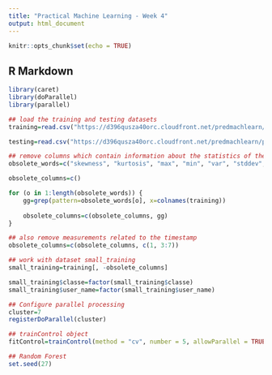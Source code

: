 ```yaml
---
title: "Practical Machine Learning - Week 4"
output: html_document
---
```


```r
knitr::opts_chunk$set(echo = TRUE)
```

## R Markdown
```r
library(caret)
library(doParallel)
library(parallel)

## load the training and testing datasets
training=read.csv("https://d396qusza40orc.cloudfront.net/predmachlearn/pml-training.csv")

testing=read.csv("https://d396qusza40orc.cloudfront.net/predmachlearn/pml-testing.csv")

## remove columns which contain information about the statistics of the measurements
obsolete_words=c("skewness", "kurtosis", "max", "min", "var", "stddev", "amplitude", "avg")

obsolete_columns=c()

for (o in 1:length(obsolete_words)) {
    gg=grep(pattern=obsolete_words[o], x=colnames(training))
    
    obsolete_columns=c(obsolete_columns, gg)
}

## also remove measurements related to the timestamp
obsolete_columns=c(obsolete_columns, c(1, 3:7))

## work with dataset small_training
small_training=training[, -obsolete_columns]

small_training$classe=factor(small_training$classe)
small_training$user_name=factor(small_training$user_name)

## Configure parallel processing
cluster=7
registerDoParallel(cluster)

## trainControl object
fitControl=trainControl(method = "cv", number = 5, allowParallel = TRUE)

## Random Forest
set.seed(27)

```

